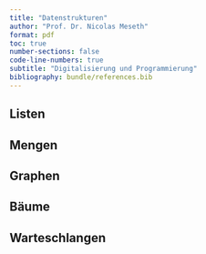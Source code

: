 ```yaml
---
title: "Datenstrukturen"
author: "Prof. Dr. Nicolas Meseth"
format: pdf
toc: true
number-sections: false
code-line-numbers: true
subtitle: "Digitalisierung und Programmierung"
bibliography: bundle/references.bib
---
```

## Listen

## Mengen

## Graphen

## Bäume

## Warteschlangen

